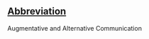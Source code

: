 ==[[Wiktionary:List of acronyms and abbreviations|Abbreviation]]==

Augmentative and Alternative Communication
